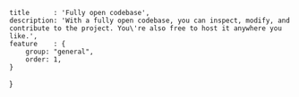 	title      : 'Fully open codebase',
	description: 'With a fully open codebase, you can inspect, modify, and contribute to the project. You\'re also free to host it anywhere you like.',
	feature    : {
		group: "general",
		order: 1,
	}
}
